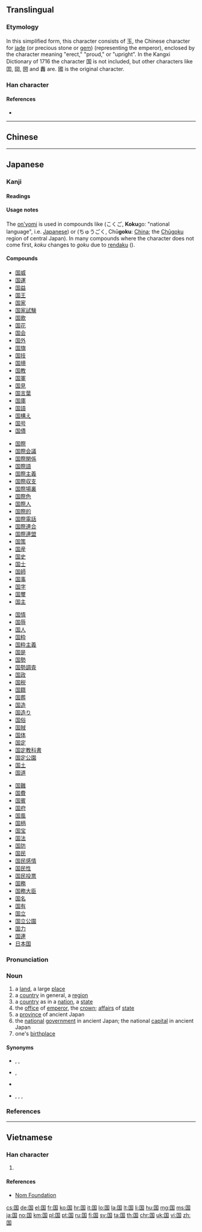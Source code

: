 {{character info/new}}

==Translingual==
{{stroke order|type=animate}}
{{stroke order|type=janimate}}

===Etymology===
{{Han simp|國|f=或|t=玉}}

In this simplified form, this character consists of 玉, the Chinese character for [[jade]] (or precious stone or [[gem]]) (representing the emperor), enclosed by the character meaning "erect," "proud," or "upright". In the Kangxi Dictionary of 1716 the character 国 is not included, but other characters like 囯, 囶, 圀 and 䆐 are. 國 is the original character.

===Han character===
{{Han char|rn=31|rad=囗|as=05|sn=8|four=60103|canj=WMGI|ids=⿴囗玉}}

====References====
* {{Han ref|kx=0218.041|dkj=04752|dj=0446.070|hdz=10716.070|uh=56FD|ud=22269}}

----

==Chinese==
{{zh-see|國}}

----

==Japanese==

===Kanji===
{{ja-kanji|grade=2|rs=囗05|style=s|kyu=國}}

====Readings====
{{ja-readings
|goon=[[こく]] (koku)
|kanon=[[こく]] (koku)
|kun=[[くに]] (kuni)
|nanori=[[くな]] (kuna), [[こ]] (ko)
}}

====Usage notes====
The [[on'yomi]] is used in compounds like {{l|ja|国語}} (こくご, '''Koku'''go: "national language", i.e. [[Japanese]]) or {{l|ja|中国}} (ちゅうごく, Chū'''goku''': [[China]]; the [[Chūgoku]] region of central Japan). In many compounds where the {{lang|ja|国}} character does not come first, ''koku'' changes to ''goku'' due to [[rendaku]] ({{l|ja|連濁}}).

====Compounds====
{{der-top4|Compounds}}
* [[国威]]
* [[国運]]
* [[国益]]
* [[国王]]
* [[国家]]
* [[国家試験]]
* [[国歌]]
* [[国花]]
* [[国会]]
* [[国外]]
* [[国旗]]
* [[国技]]
* [[国境]]
* [[国教]]
* [[国軍]]
* [[国見]]
* [[国言葉]]
* [[国庫]]
* [[国語]]
* [[国構え]]
* [[国号]]
* [[国債]]
{{der-mid4}}
* [[国際]]
* [[国際会議]]
* [[国際関係]]
* [[国際語]]
* [[国際主義]]
* [[国際収支]]
* [[国際場裏]]
* [[国際色]]
* [[国際人]]
* [[国際的]]
* [[国際電話]]
* [[国際連合]]
* [[国際連盟]]
* [[国策]]
* [[国産]]
* [[国史]]
* [[国士]]
* [[国師]]
* [[国事]]
* [[国字]]
* [[国璽]]
* [[国主]]
{{der-mid4}}
* [[国情]]
* [[国辱]]
* [[国人]]
* [[国粋]]
* [[国粋主義]]
* [[国是]]
* [[国勢]]
* [[国勢調査]]
* [[国政]]
* [[国税]]
* [[国籍]]
* [[国葬]]
* [[国造]]
* [[国造り]]
* [[国俗]]
* [[国賊]]
* [[国体]]
* [[国定]]
* [[国定教科書]]
* [[国定公園]]
* [[国土]]
* [[国道]]
{{der-mid4}}
* [[国難]]
* [[国費]]
* [[国賓]]
* [[国府]]
* [[国風]]
* [[国柄]]
* [[国宝]]
* [[国法]]
* [[国防]]
* [[国民]]
* [[国民感情]]
* [[国民性]]
* [[国民投票]]
* [[国務]]
* [[国務大臣]]
* [[国名]]
* [[国有]]
* [[国立]]
* [[国立公園]]
* [[国力]]
* [[国連]]
* [[日本国]]
{{der-bottom}}

===Pronunciation===
{{ja-kanjitab|くに|yomi=k}}
{{ja-pron|くに|acc=h|y=kun|acc_ref=NHK}}

===Noun===
{{ja-noun|くに|kyu=國}}

# a [[land]], a large [[place]]
# a [[country]] in general, a [[region]]
# a [[country]] as in a [[nation]], a [[state]]
# the [[office]] of [[emperor]], the [[crown]]; [[affair]]s of [[state]]
# a [[province]] of ancient Japan
# the [[national]] [[government]] in ancient Japan; the national [[capital]] in ancient Japan
# one's [[birthplace]]

====Synonyms====
* {{sense|a land}} {{ja-r|大地|だいち}}, {{ja-r|土地|とち}}, {{ja-r|陸地|りくち}}
* {{sense|nation}} {{ja-r|国家|こっか}}, {{ja-r|国土|こくど}}
* {{sense|ancient national government}} {{ja-r|国府|こくふ}}
* {{sense|birthplace}} {{ja-r|出生地|しゅっしょうち}}, {{ja-r|生国|しょうごく}}, {{ja-r|故郷|ふるさと}}, {{ja-r|故郷|こきょう}}

===References===
<references />

----

==Vietnamese==

===Han character===
{{vi-hantu|[[quốc]]|rs=囗05}}

# {{defn|lang=vi|sort=囗05}}

====References====
* [http://nomfoundation.org/common/nom_details.php?codepoint=56fd Nom Foundation]

[[cs:国]]
[[de:国]]
[[el:国]]
[[fr:国]]
[[ko:国]]
[[hr:国]]
[[it:国]]
[[lo:国]]
[[la:国]]
[[lt:国]]
[[li:国]]
[[hu:国]]
[[mg:国]]
[[ms:国]]
[[ja:国]]
[[no:国]]
[[km:国]]
[[pl:国]]
[[pt:国]]
[[ru:国]]
[[fi:国]]
[[sv:国]]
[[ta:国]]
[[th:国]]
[[chr:国]]
[[uk:国]]
[[vi:国]]
[[zh:国]]